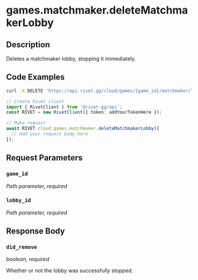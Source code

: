 

# games.matchmaker.deleteMatchmakerLobby

## Description

Deletes a matchmaker lobby, stopping it immediately.


## Code Examples

<CodeGroup title='Request' tag='DELETE' label='https://api.rivet.gg/cloud/games/{game_id}/matchmaker/lobbies/{lobby_id}'>

```bash {{ title: 'cURL' }}
curl -X DELETE 'https://api.rivet.gg/cloud/games/{game_id}/matchmaker/lobbies/{lobby_id}'
```

```ts
// Create Rivet client
import { RivetClient } from '@rivet-gg/api';
const RIVET = new RivetClient({ token: addYourTokenHere });

// Make request
await RIVET.cloud.games.matchmaker.deleteMatchmakerLobby({
  // Add your request body here
});
```

</CodeGroup>


## Request Parameters


### `game_id`

_Path parameter, required_





### `lobby_id`

_Path parameter, required_





## Response Body

### `did_remove`

_boolean, required_

Whether or not the lobby was successfully stopped.



